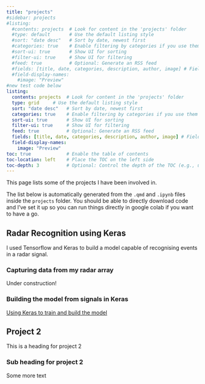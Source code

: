 ```yaml
---
title: "projects"
#sidebar: projects
#listing:
  #contents: projects  # Look for content in the 'projects' folder
  #type: default       # Use the default listing style
  #sort: "date desc"   # Sort by date, newest first
  #categories: true    # Enable filtering by categories if you use them
  #sort-ui: true       # Show UI for sorting
  #filter-ui: true     # Show UI for filtering
  #feed: true          # Optional: Generate an RSS feed
  #fields: [title, date, categories, description, author, image] # Fields to display
  #field-display-names:
    #image: "Preview"
#new test code below
listing:
  contents: projects  # Look for content in the 'projects' folder
  type: grid     # Use the default listing style
  sort: "date desc"   # Sort by date, newest first
  categories: true    # Enable filtering by categories if you use them
  sort-ui: true       # Show UI for sorting
  filter-ui: true     # Show UI for filtering
  feed: true          # Optional: Generate an RSS feed
  fields: [title, date, categories, description, author, image] # Fields to display
  field-display-names:
    image: "Preview"
toc: true             # Enable the table of contents
toc-location: left    # Place the TOC on the left side
toc-depth: 3          # Optional: Control the depth of the TOC (e.g., up to h3)
---
```


This page lists some of the projects I have been involved in.

The list below is automatically generated from the `.qmd` and `.ipynb` files inside the `projects` folder. You should be able to directly download code and I've set it up so you can run things directly in google colab if you want to have a go. 

## Radar Recognition using Keras

I used Tensorflow and Keras to build a model capable of recognising events in a radar signal.

### Capturing data from my radar array

Under construction!

### Building the model from signals in Keras

[Using Keras to train and build the model](\projects\Keras_train_and_test_of_radar_signals.html)

## Project 2

This is a heading for project 2

### Sub heading for project 2

Some more text

:::{#listing-default}
:::